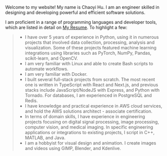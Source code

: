 Welcome to my website! My name is Chaoyi Hu. I am an engineer skilled in designing and developing
powerful and efficient software solutions.

I am proficient in a range of programming languages and developer tools, which are listed in detail
on [My Resume](#home-section-resume). To highlight a few:

> - I have over 5 years of experience in Python, using it in numerous projects that involved 
data collection, processing, analysis and visualization. Some of these projects featured machine 
learning integrations using libraries such as PyTorch, NumPy, Pandas, scikit-learn, and OpenCV.
> - I am very familiar with Linux and able to create Bash scripts to automate workflows.
> - I am very familiar with Docker.
> - I built several full-stack projects from scratch. The most recent one is written in TypeScript
with React and Next.js, and previous stacks include JavaScript/NodeJS with Express, and Python 
with Tornado. For databases, I am experienced in PostgreSQL and Redis.
> - I have knowledge and practical experience in AWS cloud services, and hold the AWS solutions 
architect - associate certification.
> - In terms of domain skills, I have experience in engineering projects focusing on digital 
signal processing, image processing, computer vision, and medical imaging. In specific engineering 
applications or integrations to existing projects, I script in C++, MATLAB, and Java.
> - I am a hobbyist for visual design and animation. I create images and videos using GIMP, 
Blender, and Kdenlive.
